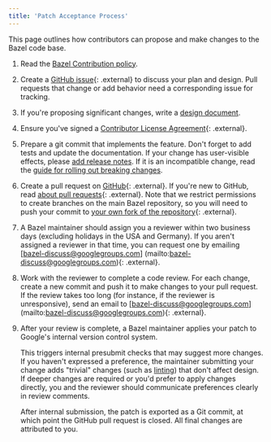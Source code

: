 ```yaml
---
title: 'Patch Acceptance Process'
---
```


This page outlines how contributors can propose and make changes to the Bazel
code base.

1. Read the [Bazel Contribution policy](/versions/7.5.0/contribute/policy).
1. Create a [GitHub issue](https://github.com/bazelbuild/bazel/){: .external} to
   discuss your plan and design. Pull requests that change or add behavior
   need a corresponding issue for tracking.
1. If you're proposing significant changes, write a
   [design document](/versions/7.5.0/contribute/design-documents).
1. Ensure you've signed a [Contributor License
   Agreement](https://cla.developers.google.com){: .external}.
1. Prepare a git commit that implements the feature. Don't forget to add tests
   and update the documentation. If your change has user-visible effects, please
   [add release notes](/versions/7.5.0/contribute/release-notes). If it is an incompatible change,
   read the [guide for rolling out breaking changes](/versions/7.5.0/contribute/breaking-changes).
1. Create a pull request on
   [GitHub](https://github.com/bazelbuild/bazel/pulls){: .external}. If you're new to GitHub,
   read [about pull
   requests](https://help.github.com/articles/about-pull-requests/){: .external}. Note that
   we restrict permissions to create branches on the main Bazel repository, so
   you will need to push your commit to [your own fork of the
   repository](https://help.github.com/articles/working-with-forks/){: .external}.
1. A Bazel maintainer should assign you a reviewer within two business days
   (excluding holidays in the USA and Germany). If you aren't assigned a
   reviewer in that time, you can request one by emailing
   [bazel-discuss@googlegroups.com]
   (mailto:bazel-discuss@googlegroups.com){: .external}.
1. Work with the reviewer to complete a code review. For each change, create a
   new commit and push it to make changes to your pull request. If the review
   takes too long (for instance, if the reviewer is unresponsive), send an email to
   [bazel-discuss@googlegroups.com]
   (mailto:bazel-discuss@googlegroups.com){: .external}.
1. After your review is complete, a Bazel maintainer applies your patch to
   Google's internal version control system.

   This triggers internal presubmit checks
   that may suggest more changes. If you haven't expressed a preference, the
   maintainer submitting your change  adds "trivial" changes (such as
   [linting](https://en.wikipedia.org/wiki/Lint_(software))) that don't affect
   design. If deeper changes are required or you'd prefer to apply
   changes directly, you and the reviewer should communicate preferences
   clearly in review comments.

   After internal submission, the patch is exported as a Git commit,
   at which point the GitHub pull request is closed. All final changes
   are attributed to you.
